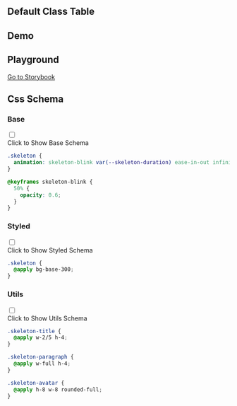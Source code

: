 

## Default Class Table
  
<CssTable name="skeleton" />
  
## Demo
  
<Demo></Demo>

## Playground
  
[Go to Storybook](https://story.ui.icebreaker.top/?path=/docs/feedback-skeleton--docs)
  
## Css Schema


### Base

<div className="collapse">
<input type="checkbox" /> 
<div class="collapse-title px-0">
<span class="btn">Click to Show Base Schema</span>
</div>
<div class="collapse-content"> 

```css
.skeleton {
  animation: skeleton-blink var(--skeleton-duration) ease-in-out infinite;
}

@keyframes skeleton-blink {
  50% {
    opacity: 0.6;
  }
}

```

</div>
</div>



### Styled

<div className="collapse">
<input type="checkbox" /> 
<div class="collapse-title px-0">
<span class="btn">Click to Show Styled Schema</span>
</div>
<div class="collapse-content"> 

```css
.skeleton {
  @apply bg-base-300;
}

```

</div>
</div>



### Utils

<div className="collapse">
<input type="checkbox" /> 
<div class="collapse-title px-0">
<span class="btn">Click to Show Utils Schema</span>
</div>
<div class="collapse-content"> 

```css
.skeleton-title {
  @apply w-2/5 h-4;
}

.skeleton-paragraph {
  @apply w-full h-4;
}

.skeleton-avatar {
  @apply h-8 w-8 rounded-full;
}

```

</div>
</div>



